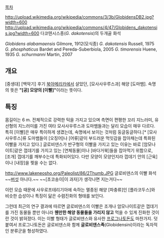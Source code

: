 [[목차]]

http://upload.wikimedia.org/wikipedia/commons/3/3b/GlobidensDB2.jpg?width=600
http://upload.wikimedia.org/wikipedia/commons/4/47/Globidens_dakotensis.jpg?width=600
다코텐시스종(''G. dakotensis'')의 두개골 화석

''Globidens alabamaensis'' Gilmore, 1912(모식종)
''G. dakotensis'' Russell, 1975
''G. phosphaticus'' Bardet and Pereda-Suberbiola, 2005
''G. timorensis'' Huene, 1935
''G. schurmanni'' Martin, 2007

== 개요 ==
[중생대] [백악기] 후기 [[북아메리카]]에서 살았던, [모사사우루스과] 해양 [도마뱀]. 속명의 뜻은 '''"[공] 모양의 [이빨]"'''이라는 뜻이다. 

== 특징 ==
몸길이는 6 m. 전체적으로 강력한 턱을 가지고 있으며 측면이 편평한 꼬리 지느러미, 유선형의 지느러미를 가진 여타 모사사우루스과 도마뱀들과는 달리 모습이 매우 다르다. 특히 [이빨]은 매우 특이하게 생겼는데, 속명에서 보이는 것처럼 둥글둥글하다.[* [모사사우루스]류 도마뱀들이 [오징어]나 [어류]같이 부드러운 먹잇감을 잡아채는데 특화된 이빨을 가지고 있다.] 글로비덴스가 반구형의 이빨을 가지고 있는 이유는 바로 [암모나이트]같은 껍데기를 가지고 있는 [연체동물]이나 [바다거북]들을 잡아먹기 위함으로, [조개] 껍데기를 깨부수는데 특화되어있다. 다만 모양이 모양인지라 껍데기 안의 [근육]이나 [내장]을 찢을 수는 없다.

http://www.lakeneosho.org/Paleolist/86/2Thumb.JPG
글로비덴스의 이빨 화석 ~~[[버섯]] 아니다.~~ ~~[초코송이|이 과자]가 생각나면 지는거다~~

이런 모습 때문에 사우로프테리기아에 속하는 멸종된 해양 [파충류]인 [플라코두스]와 비슷한 습성이나 특징이 닮은 수렴진화의 형태를 보인다.

그런데 최근의 연구 결과에 따르면 글로비덴스의 이빨은 조개나 암모나이트같은 껍데기를 가진 동물들 뿐만 아니라 '''웬만한 해양 동물들을 가리지 않고''' 먹을 수 있게 진화한 것이란 것이 밝혀졌다. 이는 이빨 형태가 글로비덴스와 유사한 [[프로그나토돈]]도 마찬가지. 덧붙여서 프로그나토돈은 글로비덴스와 함께 '''글로비덴스족'''(Globidensini)이라는 독자적인 분류군을 형성하였다.
